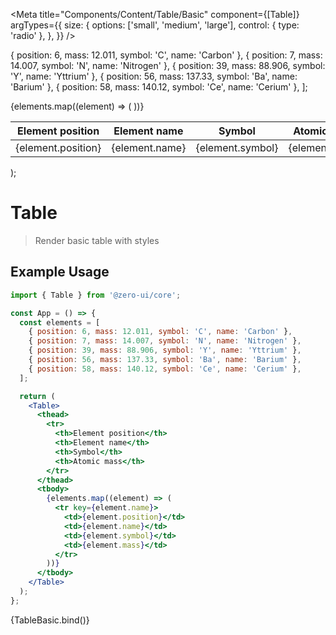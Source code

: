 
<Meta
  title="Components/Content/Table/Basic"
  component={[Table]}
  argTypes={{
    size: {
      options: ['small', 'medium', 'large'],
      control: { type: 'radio' },
    },
  }}
/>

  { position: 6, mass: 12.011, symbol: 'C', name: 'Carbon' },
  { position: 7, mass: 14.007, symbol: 'N', name: 'Nitrogen' },
  { position: 39, mass: 88.906, symbol: 'Y', name: 'Yttrium' },
  { position: 56, mass: 137.33, symbol: 'Ba', name: 'Barium' },
  { position: 58, mass: 140.12, symbol: 'Ce', name: 'Cerium' },
];

  <Table {...args}>
    <thead>
      <tr>
        <th>Element position</th>
        <th>Element name</th>
        <th>Symbol</th>
        <th>Atomic mass</th>
      </tr>
    </thead>
    <tbody>
      {elements.map((element) => (
        <tr key={element.name}>
          <td>{element.position}</td>
          <td>{element.name}</td>
          <td>{element.symbol}</td>
          <td>{element.mass}</td>
        </tr>
      ))}
    </tbody>
  </Table>
);

# Table

> Render basic table with styles

## Example Usage

```jsx
import { Table } from '@zero-ui/core';

const App = () => {
  const elements = [
    { position: 6, mass: 12.011, symbol: 'C', name: 'Carbon' },
    { position: 7, mass: 14.007, symbol: 'N', name: 'Nitrogen' },
    { position: 39, mass: 88.906, symbol: 'Y', name: 'Yttrium' },
    { position: 56, mass: 137.33, symbol: 'Ba', name: 'Barium' },
    { position: 58, mass: 140.12, symbol: 'Ce', name: 'Cerium' },
  ];

  return (
    <Table>
      <thead>
        <tr>
          <th>Element position</th>
          <th>Element name</th>
          <th>Symbol</th>
          <th>Atomic mass</th>
        </tr>
      </thead>
      <tbody>
        {elements.map((element) => (
          <tr key={element.name}>
            <td>{element.position}</td>
            <td>{element.name}</td>
            <td>{element.symbol}</td>
            <td>{element.mass}</td>
          </tr>
        ))}
      </tbody>
    </Table>
  );
};
```

<Canvas columns={2} withSource="close">
  <Story
    name="Basic"
    args={{
      bordered: false,
      size: 'large',
      striped: false,
    }}
  >
    {TableBasic.bind()}
  </Story>
</Canvas>

<ArgsTable of={Table} />
